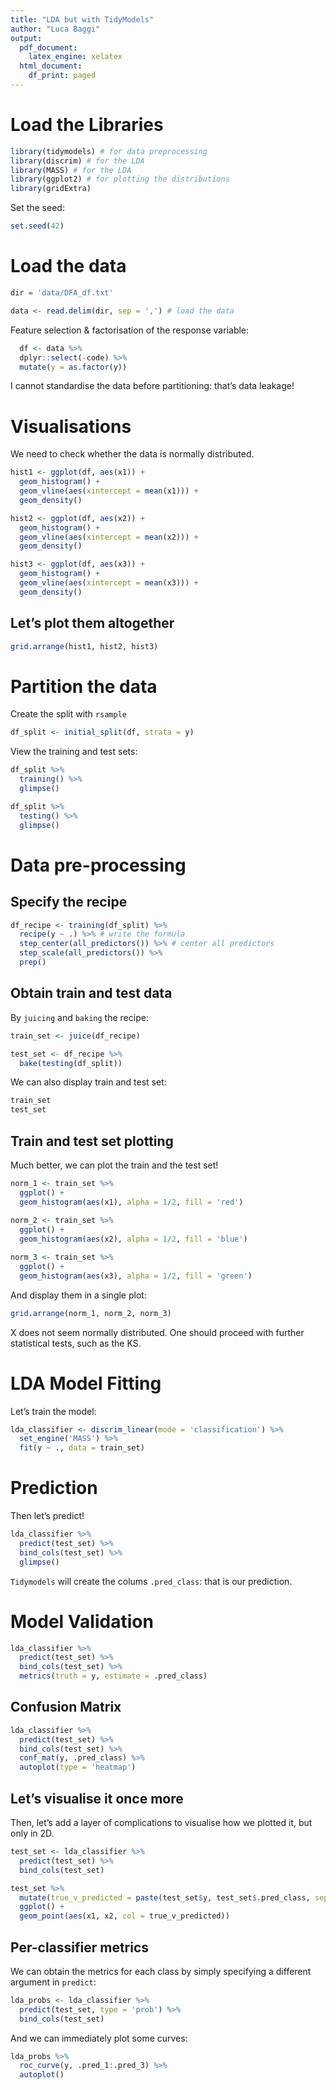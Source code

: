 ```yaml
---
title: "LDA but with TidyModels"
author: "Luca Baggi"
output:
  pdf_document:
    latex_engine: xelatex
  html_document:
    df_print: paged
---
```


# Load the Libraries

```r
library(tidymodels) # for data preprocessing
library(discrim) # for the LDA
library(MASS) # for the LDA
library(ggplot2) # for plotting the distributions
library(gridExtra)
```

Set the seed:

```r
set.seed(42)
```


# Load the data

```r
dir = 'data/DFA_df.txt'

data <- read.delim(dir, sep = ',') # load the data
```
Feature selection & factorisation of the response variable:

```r
  df <- data %>%
  dplyr::select(-code) %>%
  mutate(y = as.factor(y))
```

I cannot standardise the data before partitioning: that's data leakage!

# Visualisations
We need to check whether the data is normally distributed.

```r
hist1 <- ggplot(df, aes(x1)) +
  geom_histogram() +
  geom_vline(aes(xintercept = mean(x1))) +
  geom_density()

hist2 <- ggplot(df, aes(x2)) +
  geom_histogram() +
  geom_vline(aes(xintercept = mean(x2))) +
  geom_density()

hist3 <- ggplot(df, aes(x3)) +
  geom_histogram() +
  geom_vline(aes(xintercept = mean(x3))) +
  geom_density()
```

## Let's plot them altogether

```r
grid.arrange(hist1, hist2, hist3)
```

# Partition the data 

Create the split with `rsample`

```r
df_split <- initial_split(df, strata = y)
```

View the training and test sets:

```r
df_split %>%
  training() %>%
  glimpse()

df_split %>%
  testing() %>%
  glimpse()
```

# Data pre-processing

## Specify the recipe

```r
df_recipe <- training(df_split) %>%
  recipe(y ~ .) %>% # write the formula
  step_center(all_predictors()) %>% # center all predictors
  step_scale(all_predictors()) %>%
  prep()

```

## Obtain train and test data

By `juicing` and `baking` the recipe:

```r
train_set <- juice(df_recipe)

test_set <- df_recipe %>%
  bake(testing(df_split))
```

We can also display train and test set:

```r
train_set
test_set
```

## Train and test set plotting 

Much better, we can plot the train and the test set!

```r
norm_1 <- train_set %>%
  ggplot() +
  geom_histogram(aes(x1), alpha = 1/2, fill = 'red')
  
norm_2 <- train_set %>%
  ggplot() +
  geom_histogram(aes(x2), alpha = 1/2, fill = 'blue')

norm_3 <- train_set %>%
  ggplot() +
  geom_histogram(aes(x3), alpha = 1/2, fill = 'green')
```

And display them in a single plot:

```r
grid.arrange(norm_1, norm_2, norm_3)
```
X does not seem normally distributed. One should proceed with further statistical tests, such as the KS.

# LDA Model Fitting

Let's train the model:

```r
lda_classifier <- discrim_linear(mode = 'classification') %>%
  set_engine('MASS') %>%
  fit(y ~ ., data = train_set)
```

# Prediction

Then let's predict!

```r
lda_classifier %>%
  predict(test_set) %>%
  bind_cols(test_set) %>%
  glimpse()
```

`Tidymodels` will create the colums `.pred_class`: that is our prediction.

# Model Validation

```r
lda_classifier %>%
  predict(test_set) %>%
  bind_cols(test_set) %>%
  metrics(truth = y, estimate = .pred_class)
```

## Confusion Matrix

```r
lda_classifier %>%
  predict(test_set) %>%
  bind_cols(test_set) %>%
  conf_mat(y, .pred_class) %>%
  autoplot(type = 'heatmap')
```

## Let's visualise it once more

Then, let's add a layer of complications to visualise how we plotted it, but only in 2D.


```r
test_set <- lda_classifier %>%
  predict(test_set) %>%
  bind_cols(test_set)

test_set %>%
  mutate(true_v_predicted = paste(test_set$y, test_set$.pred_class, sep = ',')) %>%
  ggplot() +
  geom_point(aes(x1, x2, col = true_v_predicted))
```

## Per-classifier metrics

We can obtain the metrics for each class by simply specifying a different argument in `predict`:

```r
lda_probs <- lda_classifier %>%
  predict(test_set, type = 'prob') %>%
  bind_cols(test_set)
```

And we can immediately plot some curves:

```r
lda_probs %>%
  roc_curve(y, .pred_1:.pred_3) %>%
  autoplot()
```


